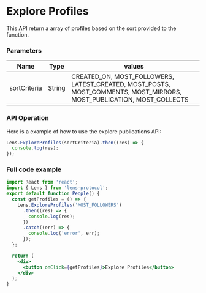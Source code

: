 # Explore Profiles

This API return a array of profiles based on the sort provided to the function.

### Parameters

| Name         | Type   | values                                                                                                               |
| ------------ | ------ | -------------------------------------------------------------------------------------------------------------------- |
| sortCriteria | String | CREATED_ON, MOST_FOLLOWERS, LATEST_CREATED, MOST_POSTS, MOST_COMMENTS, MOST_MIRRORS, MOST_PUBLICATION, MOST_COLLECTS |

### API Operation

Here is a example of how to use the explore publications API:

```js
Lens.ExploreProfiles(sortCriteria).then((res) => {
  console.log(res);
});
```

### Full code example

```jsx
import React from 'react';
import { Lens } from 'lens-protocol';
export default function People() {
  const getProfiles = () => {
    Lens.ExploreProfiles('MOST_FOLLOWERS')
      .then((res) => {
        console.log(res);
      })
      .catch((err) => {
        console.log('error', err);
      });
  };

  return (
    <div>
      <button onClick={getProfiles}>Explore Profiles</button>
    </div>
  );
}
```
